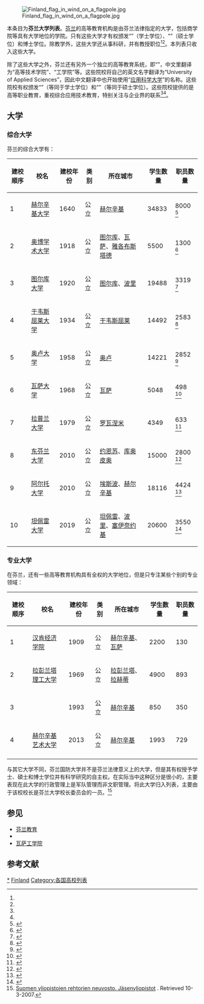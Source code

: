 [[File:Finland_flag_in_wind_on_a_flagpole.jpg|thumb]]

本条目为'''芬兰大学列表'''。[[芬兰|芬兰]]的高等教育机构是由芬兰法律指定的大学，包括商学院等具有大学地位的学院。只有这些大学才有权颁发“{{lang|fi|alempi korkeakoulututkinto}}”（学士学位）、“{{lang|fi|ylempi korkeakoulututkinto}}”（硕士学位）和博士学位。除教学外，这些大学还从事科研，并有教授职位<ref name="jyb1"/><ref name="jyb2"/>。本列表只收入这些大学。

除了这些大学之外，芬兰还有另外一个独立的高等教育系统，即“{{lang|fi|ammattikorkeakoulu}}”，中文里翻译为“高等技术学院”、“工学院”等。这些院校将自己的英文名字翻译为“University of Applied Sciences”，因此中文翻译中也开始使用“[[应用科学大学|应用科学大学]]”的名称。这些院校有权颁发“{{lang|fi|ammattikorkeakoulututkinto}}”（等同于学士学位）和“{{lang|fi|ylempi ammattikorkeakoulututkinto}}”（等同于硕士学位）。这些院校提供的是高等职业教育，重视综合应用技术教育，特别关注与企业界的联系<ref name="jyb1"/><ref name="jyb2"/>。

== 大学 ==
=== 综合大学 ===
芬兰的综合大学有：
{| class = "wikitable sortable"
|----- align="center" valign="center" bgcolor="#dddddd"
! 建校顺序
! 校名
! 建校年份
! 类别
! 所在城市
! 学生数量
! 职员数量
|----- align="center" valign="center" bgcolor="#F8F8FF"
| 1 || [[赫尔辛基大学|赫尔辛基大学]] ||  1640 || 公立 || [[赫尔辛基|赫尔辛基]] || 34833 || 8000 <ref>{{cite web|url=https://www.helsinki.fi/en/university/the-university-of-helsinki-in-brief|title=The University of Helsinki in Brief - University of Helsinki|date=2015-09-17|publisher=|accessdate=2018-03-31|archive-date=2018-04-23|archive-url=https://web.archive.org/web/20180423063734/https://www.helsinki.fi/en/university/the-university-of-helsinki-in-brief|dead-url=no}}</ref> 
|----- align="center" valign="center" bgcolor="#F8F8FF"
| 2 || [[奥博学术大学|奥博学术大学]] ||  1918 || 公立 || [[图尔库|图尔库]]、[[瓦萨|瓦萨]]、[[雅各布斯塔德|雅各布斯塔德]] || 5500 || 1300 <ref>{{cite web|url=http://www.abo.fi/|title=Åbo Akademi - Startsida|website=Åbo Akademi|accessdate=2018-03-31|archive-date=2006-01-16|archive-url=https://web.archive.org/web/20060116055929/http://www.vasa.abo.fi/vasa/|dead-url=yes}}</ref>
|----- align="center" valign="center" bgcolor="#F8F8FF"
| 3 || [[图尔库大学|图尔库大学]] || 1920 || 公立 || [[图尔库|图尔库]]、[[波里|波里]] || 19488 || 3319 <ref>{{cite web|url=http://www.utu.fi/fi/Yliopisto/avaintiedot/Sivut/home.aspx|title=Yliopiston avaintiedot|website=www.utu.fi|access-date=2018-03-31|archive-url=https://web.archive.org/web/20180401012914/http://www.utu.fi/fi/Yliopisto/avaintiedot/Sivut/home.aspx|archive-date=2018-04-01|dead-url=yes}}</ref>
|----- align="center" valign="center" bgcolor="#F8F8FF"
| 4 || [[于韦斯屈莱大学|于韦斯屈莱大学]] || 1934 || 公立 || [[于韦斯屈莱|于韦斯屈莱]] || 14492 || 2583 <ref>{{cite web|url=https://www.jyu.fi/fi/vuosik/vuosik_15/kaaviot|title=Graafiset esitykset - Statistics|website=Jyväskylän yliopisto}}</ref>
|----- align="center" valign="center" bgcolor="#F8F8FF"
| 5 || [[奥卢大学|奥卢大学]] || 1958 || 公立 || [[奥卢|奥卢]] || 14221 || 2852 <ref>{{cite web|url=http://www.oulu.fi/yliopisto/esittely/yliopisto-numeroin |title=Archived copy |accessdate=2014-06-17 |deadurl=yes |archiveurl=https://web.archive.org/web/20131113085906/http://www.oulu.fi/yliopisto/esittely/yliopisto-numeroin |archivedate=2013-11-13 |df= }}</ref>
|----- align="center" valign="center" bgcolor="#F8F8FF"
| 6 || [[瓦萨大学|瓦萨大学]] || 1968 || 公立 || [[瓦萨|瓦萨]] || 5048 || 498 <ref>{{cite web|url=http://www.uva.fi/fi/about/facts/|title=Avaintiedot|date=2012-01-27|website=www.uva.fi|accessdate=2018-03-31|archive-date=2017-12-21|archive-url=https://web.archive.org/web/20171221075728/http://www.uva.fi/fi/about/facts/|dead-url=no}}</ref>
|----- align="center" valign="center" bgcolor="#F8F8FF"
| 7 || [[拉普兰大学|拉普兰大学]] || 1979 || 公立 || [[罗瓦涅米|罗瓦涅米]] || 4349 || 633 <ref>{{cite web|url=http://www.ulapland.fi/Suomeksi/Tietoa-yliopistosta/Esittely|title=Yliopisto - Lapin yliopisto|website=www.ulapland.fi|accessdate=2018-03-31|archive-date=2016-08-22|archive-url=https://web.archive.org/web/20160822031254/http://www.ulapland.fi/Suomeksi/Tietoa-yliopistosta/Esittely|dead-url=yes}}</ref>
|----- align="center" valign="center" bgcolor="#F8F8FF"
| 8 || [[东芬兰大学|东芬兰大学]] || 2010 || 公立 || [[约恩苏|约恩苏]]、[[库奥皮奥|库奥皮奥]] || 15000 || 2800 <ref>{{cite web|url=https://www.uef.fi/en/uef/introduction|title=Introduction - UEF|website=www.uef.fi|accessdate=2018-03-31|archive-date=2018-04-02|archive-url=https://web.archive.org/web/20180402112855/http://www.uef.fi/en/uef/introduction|dead-url=no}}</ref>
|----- align="center" valign="center" bgcolor="#F8F8FF"
| 9 || [[阿尔托大学|阿尔托大学]] || 2010 || 公立 || [[埃斯波|埃斯波]]、[[赫尔辛基|赫尔辛基]] || 18116 || 4424 <ref>{{cite web|url=http://www.aalto.fi/fi/about/reports_and_statistics/|title=Avaintietoa ja vuosittaiset raportit|date=2013-11-12|publisher=|accessdate=2018-03-31|archive-date=2017-06-03|archive-url=https://web.archive.org/web/20170603143754/http://www.aalto.fi/fi/about/reports_and_statistics/|dead-url=no}}</ref>
|----- align="center" valign="center" bgcolor="#F8F8FF"
| 10 || [[坦佩雷大学|坦佩雷大学]] || 2019 || 公立 || [[坦佩雷|坦佩雷]]、[[波里|波里]]、[[塞伊奈约基|塞伊奈约基]] || 20600 || 3550 <ref>{{cite web|url=https://www.tuni.fi/en/news/facts-and-figures|title=Facts and figures|website=www.tuni.fi|accessdate=2019-01-31|archive-date=2018-12-20|archive-url=https://web.archive.org/web/20181220033858/https://www.tuni.fi/en/news/facts-and-figures|dead-url=no}}</ref>
|}

=== 专业大学 ===
在芬兰，还有一些高等教育机构具有全权的大学地位，但是只专注某些个别的专业领域：
{| class = "wikitable sortable"
|----- align="center" valign="center" bgcolor="#dddddd"
! 建校顺序
! 校名
! 建校年份
! 类别
! 所在城市
! 学生数量
! 职员数量
|----- align="center" valign="center" bgcolor="#F8F8FF"
| 1 || [[汉肯经济学院|汉肯经济学院]] || 1909|| 公立 || [[赫尔辛基|赫尔辛基]]、[[瓦萨|瓦萨]] || 2200 || 130
|----- align="center" valign="center" bgcolor="#F8F8FF"
| 2 || [[拉彭兰塔理工大学|拉彭兰塔理工大学]] || 1969 || 公立 || [[拉彭兰塔|拉彭兰塔]]、[[拉赫蒂|拉赫蒂]] || 4900 || 893
|----- align="center" valign="center" bgcolor="#F8F8FF"
| 3 || {{tsl|en|National Defence University (Finland)|芬兰国防大学}} || 1993 || 公立 || [[赫尔辛基|赫尔辛基]] || 850 || 350
|----- align="center" valign="center" bgcolor="#F8F8FF"
| 4 || [[赫尔辛基艺术大学|赫尔辛基艺术大学]] || 2013 || 公立 || [[赫尔辛基|赫尔辛基]] || 1993 || 729
|----- align="center" valign="center" bgcolor="#F8F8FF"
|}

与其它大学不同，芬兰国防大学并不是芬兰法律意义上的大学，但是其有权授予学士、碩士和博士学位并有科学研究的自主权。在实际当中这种区分是很小的，主要表现在此大学的行政管理上是军队管理而非文职管理。将此大学归入列表，主要由于该校校长是芬兰大学校长委员会的一员。<ref>[http://www.rectors-council.helsinki.fi/toiminta_ja_ihmiset/jasenyliopistot.html Suomen yliopistojen rehtorien neuvosto. Jäsenyliopistot] {{webarchive|url=https://web.archive.org/web/20090217135911/http://www.rectors-council.helsinki.fi/toiminta_ja_ihmiset/jasenyliopistot.html |date=2009-02-17 }}. Retrieved 10-3-2007.</ref>

== 参见 ==
* [[芬兰教育|芬兰教育]]
* {{le|芬兰应用科学大学列表|List of polytechnics in Finland}}
* [[瓦萨工学院|瓦萨工学院]]

== 参考文献 ==
{{Reflist|30em|refs=
<ref name="jyb1">{{cite web | url = http://l.gol.edu.cn/zcmingdan_3273/20060412/t20060412_173543.shtml | title = 教育部认可的芬兰大学名单 | language = zh | publisher = 教育部教育涉外监管信息网 | date = 2011-07-12 | accessdate = 2018-03-31 | archive-date = 2020-08-13 | archive-url = https://web.archive.org/web/20200813163533/http://l.gol.edu.cn/zcmingdan_3273/20060412/t20060412_173543.shtml | dead-url = no }}</ref>

<ref name="jyb2">{{cite web | url = http://www.jsj.edu.cn/n1/12034.shtml | title = 芬兰 | language = zh | publisher = 教育部教育涉外监管信息网 | accessdate = 2018-03-31 | archive-date = 2020-05-09 | archive-url = https://web.archive.org/web/20200509215813/http://www.jsj.edu.cn/n1/12034.shtml | dead-url = no }}</ref>
}}

{{芬蘭的大學}}
{{欧洲题目|大学列表}}

[[Category:芬兰大学|*]]
[[Category:歐洲大學列表|Finland]]
[[Category:各国高校列表|Category:各国高校列表]]